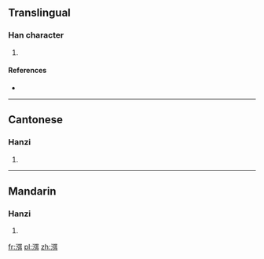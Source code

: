 ==Translingual==

===Han character===
{{Han char|rn=85|rad=水|as=09|sn=12|four=3114<sub>0</sub>|canj=水弓尸十 (ENSJ)}}

# {{defn|Han|sort=水09}}

====References====
* {{Han ref|kx=0635.080|dkj=17787|dj=1042.060|hdz=31690.010|uh=6E33|ud=28211|bh=D9F7|bd=55799}}

----

==Cantonese==

===Hanzi===
{{yue-hanzi|jyut=|y=mai5}}

# {{defn|lang=yue|sort=水09}}

----

==Mandarin==

===Hanzi===
{{cmn-hanzi|pin=[[mǐ]] ([[mi3]])|wg=mi<sup>3</sup>}}

# {{defn|lang=cmn|sort=水09}}

[[fr:渳]]
[[pl:渳]]
[[zh:渳]]